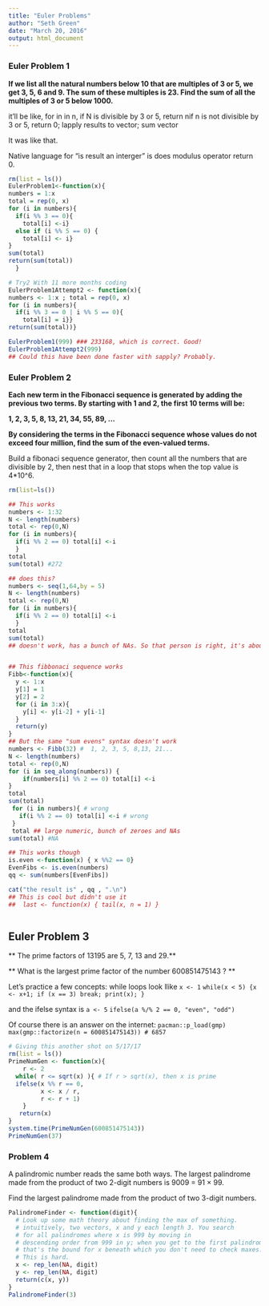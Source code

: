 ```yaml
---
title: "Euler Problems"
author: "Seth Green"
date: "March 20, 2016"
output: html_document
---
```


### Euler Problem 1

**If we list all the natural numbers below 10 that are multiples of 3 or 5, we get 3, 5, 6 and 9. The sum of these multiples is 23. Find the sum of all the multiples of 3 or 5 below 1000.**

it'll be like, for in in n, if N is divisible by 3 or 5, return nif n is not divisible by 3 or 5, return 0; lapply results to vector; sum vector

It was like that. 

Native language for "is result an interger" is does modulus operator return 0.
```r
rm(list = ls())
EulerProblem1<-function(x){
numbers = 1:x
total = rep(0, x)
for (i in numbers){
  if(i %% 3 == 0){
    total[i] <-i}
  else if (i %% 5 == 0) {
    total[i] <- i}
}
sum(total)
return(sum(total))
  }

# Try2 With 11 more months coding 
EulerProblem1Attempt2 <- function(x){
numbers <- 1:x ; total = rep(0, x)
for (i in numbers){
  if(i %% 3 == 0 | i %% 5 == 0){
    total[i] = i}}
return(sum(total))}

EulerProblem1(999) ### 233168, which is correct. Good!
EulerProblem1Attempt2(999)
## Could this have been done faster with sapply? Probably. 

```

### Euler Problem 2

**Each new term in the Fibonacci sequence is generated by adding the previous two terms. By starting with 1 and 2, the first 10 terms will be:**

**1, 2, 3, 5, 8, 13, 21, 34, 55, 89, ...**

**By considering the terms in the Fibonacci sequence whose values do not exceed four million, find the sum of the even-valued terms.**

Build a fibonaci sequence generator, then count all the numbers that are divisible by 2, then nest that in a loop that stops when the top value is 4*10^6.

```r
rm(list=ls())

## This works
numbers <- 1:32
N <- length(numbers)
total <- rep(0,N)
for (i in numbers){
  if(i %% 2 == 0) total[i] <-i
  }
total
sum(total) #272

## does this?
numbers <- seq(1,64,by = 5)
N <- length(numbers)
total <- rep(0,N)
for (i in numbers){
  if(i %% 2 == 0) total[i] <-i
  }
total
sum(total) 
## doesn't work, has a bunch of NAs. So that person is right, it's about assignment.


## This fibbonaci sequence works
Fibb<-function(x){
  y <- 1:x
  y[1] = 1
  y[2] = 2
  for (i in 3:x){
    y[i] <- y[i-2] + y[i-1]
  }
  return(y)
}
## But the same "sum evens" syntax doesn't work 
numbers <- Fibb(32) #  1, 2, 3, 5, 8,13, 21...
N <- length(numbers)
total <- rep(0,N)
for (i in seq_along(numbers)) {
    if(numbers[i] %% 2 == 0) total[i] <-i
}
total
sum(total)
 for (i in numbers){ # wrong
   if(i %% 2 == 0) total[i] <-i # wrong
 }
 total ## large numeric, bunch of zeroes and NAs
sum(total) #NA

## This works though
is.even <-function(x) { x %%2 == 0}
EvenFibs <- is.even(numbers)
qq <- sum(numbers[EvenFibs])

cat("the result is" , qq , ".\n")
## This is cool but didn't use it
##  last <- function(x) { tail(x, n = 1) }



```

## Euler Problem 3

** The prime factors of 13195 are 5, 7, 13 and 29.** 

** What is the largest prime factor of the number 600851475143 ? **

Let's practice a few concepts: while loops look llike 
`x <- 1`
`while(x < 5) {x <- x+1; if (x == 3) break; print(x); }`

and the ifelse syntax is 
` a <- 5`
`ifelse(a %/% 2 == 0, "even", "odd")`

Of course there is an answer on the internet:
`pacman::p_load(gmp)`
`max(gmp::factorize(n = 600851475143)) # 6857`

```r
# Giving this another shot on 5/17/17
rm(list = ls())
PrimeNumGen <- function(x){
    r <- 2
  while( r <= sqrt(x) ){ # If r > sqrt(x), then x is prime
  ifelse(x %% r == 0,
         x <- x / r, 
         r <- r + 1)
    }
   return(x)
}
system.time(PrimeNumGen(600851475143))
PrimeNumGen(37)
```

### Problem 4
A palindromic number reads the same both ways. The largest palindrome made from the product of two 2-digit numbers is 9009 = 91 × 99.

Find the largest palindrome made from the product of two 3-digit numbers.

```r
PalindromeFinder <- function(digit){
  # Look up some math theory about finding the max of something.
  # intuitively, two vectors, x and y each length 3. You search 
  # for all palindromes where x is 999 by moving in 
  # descending order from 999 in y; when you get to the first palindrome,
  # that's the bound for x beneath which you don't need to check maxes. 
  # This is hard. 
  x <- rep_len(NA, digit)
  y <- rep_len(NA, digit)
  return(c(x, y))
}
PalindromeFinder(3)

```